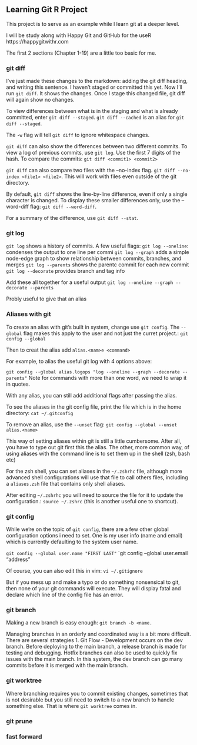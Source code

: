 ## Learning Git R Project

This project is to serve as an example while I learn git at a deeper level. 

I will be study along with Happy Git and GitHub for the useR https://happygitwithr.com

The first 2 sections (Chapter 1-19) are a little too basic for me. 



### git diff

I've just made these changes to the markdown: adding the git diff heading, and writing this sentence. I haven't staged or committed this yet. Now I'll run `git diff`. It shows the changes. Once I stage this changed file, git diff will again show no changes.

To view differences between what is in the staging and what is already committed, enter `git diff --staged`. `git diff --cached` is an alias for `git diff --staged`.

The `-w` flag will tell `git diff` to ignore whitespace changes.

`git diff` can also show the differences between two different commits.
To view a log of previous commits, use `git log`. Use the first 7 digits of the hash. To compare the commits: `git diff <commit1> <commit2>`

`git diff` can also compare two files with the --no-index flag. `git diff --no-index <file1> <file2>`. This will work with files even outside of the git directory.

By default, `git diff` shows the line-by-line difference, even if only a single character is changed. To display these smaller differences only, use the --word-diff flag: `git diff --word-diff`.

For a summary of the difference, use `git diff --stat`.



### git log
`git log` shows a history of commits. A few useful flags:
`git log --oneline`: condenses the output to one line per commi
`git log --graph` adds a simple node-edge graph to show relationship between commits, branches, and merges
`git log --parents` shows the parentc commit for each new commit
`git log --decorate` provides branch and tag info

Add these all together for a useful output
`git log --oneline --graph --decorate --parents`

Probly useful to give that an alias



### Aliases with git
To create an alias with git's built in system, change use `git config`. The `--global` flag makes this apply to the user and not just the curret project.: `git config --global`

Then to creat the alias add `alias.<nam>e <command>`

For example, to alias the useful git log with 4 options above:

`git config --global alias.logops "log --oneline --graph --decorate --parents"`
 Note for commands with more than one word, we need to wrap it in quotes.

With any alias, you can still add additional flags after passing the alias. 

To see the aliases in the git config file, print the file which is in the home directory:
`cat ~/.gitconfig`

To remove an alias, use the `--unset` flag:
`git config --global --unset alias.<name>`

This way of setting aliases within git is still a little cumbersome. After all, you have to type out git first this the alias. The other, more common way, of using aliases with the command line is to set them up in the shell (zsh, bash etc)

For the zsh shell, you can set aliases in the `~/.zshrhc` file, although more advanced shell configurations will use that file to call others files, including a `aliases.zsh` file that contains only shell aliases.

After editing `~/.zshrhc` you will need to source the file for it to update the configuration.: `source ~/.zshrc` (this is another useful one to shortcut).


### git config
While we're on the topic of `git config`, there are a few other global configuration options i need to set. One is my user info (name and email) which is currently defaulting to the system user name.

`git config --global user.name "FIRST LAST"`
`git config --global user.email "address"

Of course, you can also edit this in vim:
`vi ~/.gitignore`

But if you mess up and make a typo or do something nonsensical to git, then none of your git commands will execute. They will display fatal and declare which line of the config file has an error. 

### git branch
Making a new branch is easy enough: `git branch -b <name.`

Managing branches in an orderly and coordinated way is a bit more difficult. There are several strategies
1. Git Flow
- Development occurs on the dev branch. Before deploying to the main branch, a release branch is made for testing and debugging. Hotfix branches can also be used to quickly fix issues with the main branch. In this system, the dev branch can go many commits before it is merged with the main branch. 


### git worktree
Where branching requires you to commit existing changes, sometimes that is not desirable but you still need to switch to a new branch to handle something else. That is where `git worktree` comes in. 
 
### git prune


### fast forward





